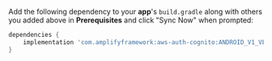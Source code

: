 Add the following dependency to your **app**'s `build.gradle` along with others you added above in **Prerequisites** and click "Sync Now" when prompted:

```groovy
dependencies {
    implementation 'com.amplifyframework:aws-auth-cognito:ANDROID_V1_VERSION'
}
```
